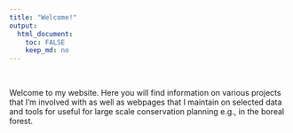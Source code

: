 ```yaml
---
title: "Welcome!"
output:
  html_document:
    toc: FALSE
    keep_md: no
---
```


<br>

Welcome to my website. Here you will find information on various projects that I'm involved with as well as webpages that I maintain on selected data and tools for useful for large scale conservation planning e.g., in the boreal forest.

